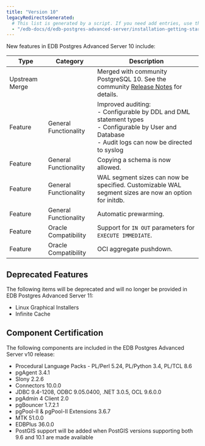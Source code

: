 ```yaml
---
title: "Version 10"
legacyRedirectsGenerated:
  # This list is generated by a script. If you need add entries, use the `legacyRedirects` key.
  - "/edb-docs/d/edb-postgres-advanced-server/installation-getting-started/release-notes/10/EPAS_Release_Notes.1.8.html"
---
```


New features in EDB Postgres Advanced Server 10 include:

| Type        | Category       | Description      | 
| ----------- | -------------- | ---------------- | 
| Upstream Merge | | Merged with community PostgreSQL 10. See the community [Release Notes](https://www.postgresql.org/docs/10/release-10.html) for details. |         |           |
| Feature     | General Functionality | Improved auditing:<br/>- Configurable by DDL and DML statement types<br/>- Configurable by User and Database<br/>- Audit logs can now be directed to syslog  |
| Feature     | General Functionality | Copying a schema is now allowed. |
| Feature     | General Functionality | WAL segment sizes can now be specified. Customizable WAL segment sizes are now an option for initdb.  |
| Feature     | General Functionality | Automatic prewarming. |
| Feature     | Oracle Compatibility  | Support for `IN OUT` parameters for `EXECUTE IMMEDIATE`. |
| Feature     | Oracle Compatibility  | OCI aggregate pushdown. |

## Deprecated Features

The following items will be deprecated and will no longer be provided in EDB Postgres Advanced Server 11:

-   Linux Graphical Installers
-   Infinite Cache

## Component Certification

The following components are included in the EDB Postgres Advanced Server v10 release:

-   Procedural Language Packs - PL/Perl 5.24, PL/Python 3.4, PL/TCL 8.6
-   pgAgent 3.4.1
-   Slony 2.2.6
-   Connectors 10.0.0
-   JDBC 9.4-1208, ODBC 9.05.0400, .NET 3.0.5, OCL 9.6.0.0
-   pgAdmin 4 Client 2.0
-   pgBouncer 1.7.2.1
-   pgPool-II & pgPool-II Extensions 3.6.7
-   MTK 51.0.0
-   EDBPlus 36.0.0
-   PostGIS support will be added when PostGIS versions supporting both 9.6 and 10.1 are made available